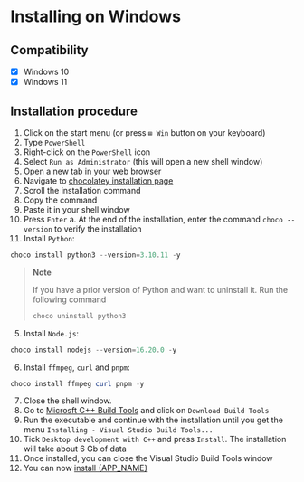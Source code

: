 
# Installing on Windows

## Compatibility

- [x] Windows 10
- [x] Windows 11

## Installation procedure

1. Click on the start menu (or press `⊞ Win` button on your keyboard)
2. Type `PowerShell`
3. Right-click on the `PowerShell` icon
4. Select `Run as Administrator` (this will open a new shell window)
5. Open a new tab in your web browser
6. Navigate to [chocolatey installation page](https://chocolatey.org/install)
7. Scroll the installation command
8. Copy the command
9. Paste it in your shell window
10. Press `Enter`
    a. At the end of the installation, enter the command `choco --version` to
    verify the installation
11. Install `Python`:

```powershell
choco install python3 --version=3.10.11 -y
```

> **Note**
>
> If you have a prior version of Python and want to uninstall it. Run the
> following command
>
> ```powershell
> choco uninstall python3
> ```

5. Install `Node.js`:

```powershell
choco install nodejs --version=16.20.0 -y
```

6. Install `ffmpeg`, `curl` and `pnpm`:

```powershell
choco install ffmpeg curl pnpm -y
```

7. Close the shell window.
8. Go to [Microsft C++ Build Tools](https://visualstudio.microsoft.com/visual-cpp-build-tools/) and
   click on `Download Build Tools`
9. Run the executable and continue with the installation until you get the
   menu `Installing - Visual Studio Build Tools...`
10. Tick `Desktop development with C++` and press `Install`. The installation
    will take about 6 Gb of data
11. Once installed, you can close the Visual Studio Build Tools window
12. You can now [install {APP_NAME}](../software/install)
